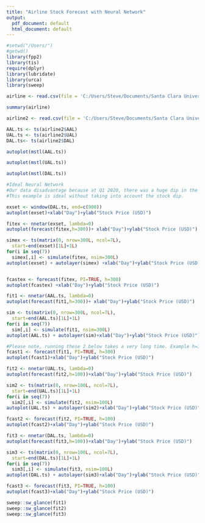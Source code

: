 ---
title: "Airline Stock Forecast with Neural Network"
output:
  pdf_document: default
  html_document: default
---

```{r, echo=FALSE, message=F, warning=F}
#setwd("/Users/")
#getwd()
library(fpp2)
library(tis)
require(dplyr)
library(lubridate)
library(urca)
library(sweep)

airline <- read.csv(file = 'C:/Users/Steve/Documents/Santa Clara University Classes/Spring 2021/Time Series/Final Project/Airlines.csv')
```

```{r}

summary(airline)

airline2 <- read.csv(file = 'C:/Users/Steve/Documents/Santa Clara University Classes/Spring 2021/Time Series/Final Project/Airlines.csv')

AAL.ts <- ts(airline2$AAL)
UAL.ts <- ts(airline2$UAL)
DAL.ts<- ts(airline2$DAL)

autoplot(mstl(AAL.ts))

autoplot(mstl(UAL.ts))

autoplot(mstl(DAL.ts))


```


```{r}
#Ideal Neural Network
#Our data disadvantage because at Q1 2020, there was a huge dip in the stock price.
#This example is ideal without taking into account the stock dip.

exset <- window(DAL.ts, end=c(900))
autoplot(exset)+xlab("Day")+ylab("Stock Price (USD)")

fitex <- nnetar(exset, lambda=0)
autoplot(forecast(fitex,h=300))+ xlab("Day")+ylab("Stock Price (USD)")

simex <- ts(matrix(0, nrow=300L, ncol=7L),
  start=end(exset)[1L]+1L)
for(i in seq(7))
  simex[,i] <- simulate(fitex, nsim=300L)
autoplot(exset) + autolayer(simex) +xlab("Day")+ylab("Stock Price (USD)")


fcastex <- forecast(fitex, PI=TRUE, h=300)
autoplot(fcastex) +xlab("Day")+ylab("Stock Price (USD)")


```

```{r}
fit1 <- nnetar(AAL.ts, lambda=0)
autoplot(forecast(fit1,h=300))+ xlab("Day")+ylab("Stock Price (USD)")

sim <- ts(matrix(0, nrow=300L, ncol=7L),
  start=end(AAL.ts)[1L]+1L)
for(i in seq(7))
  sim[,i] <- simulate(fit1, nsim=300L)
autoplot(AAL.ts) + autolayer(sim)+xlab("Day")+ylab("Stock Price (USD)")

#Please note, running these 2 below takes a very long time. Example h=30 takes 1 min, so 365 takes a while as this is fit
fcast1 <- forecast(fit1, PI=TRUE, h=300)
autoplot(fcast1)+xlab("Day")+ylab("Stock Price (USD)")
```

```{r}
fit2 <- nnetar(UAL.ts, lambda=0)
autoplot(forecast(fit2,h=100))+xlab("Day")+ylab("Stock Price (USD)")

sim2 <- ts(matrix(0, nrow=100L, ncol=7L),
  start=end(UAL.ts)[1L]+1L)
for(i in seq(7))
  sim2[,i] <- simulate(fit2, nsim=100L)
autoplot(UAL.ts) + autolayer(sim2)+xlab("Day")+ylab("Stock Price (USD)")

fcast2 <- forecast(fit2, PI=TRUE, h=100)
autoplot(fcast2)+xlab("Day")+ylab("Stock Price (USD)")

```

```{r}
fit3 <- nnetar(DAL.ts, lambda=0)
autoplot(forecast(fit3,h=100))+xlab("Day")+ylab("Stock Price (USD)")

sim3 <- ts(matrix(0, nrow=100L, ncol=7L),
  start=end(DAL.ts)[1L]+1L)
for(i in seq(7))
  sim3[,i] <- simulate(fit3, nsim=100L)
autoplot(DAL.ts) + autolayer(sim3)+xlab("Day")+ylab("Stock Price (USD)")

fcast3 <- forecast(fit3, PI=TRUE, h=100)
autoplot(fcast3)+xlab("Day")+ylab("Stock Price (USD)")

```

```{r}
sweep::sw_glance(fit1)
sweep::sw_glance(fit2)
sweep::sw_glance(fit3)

```
